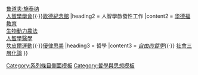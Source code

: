{{Sidebar
|name = Anthroposophy
|pretitle = 部分[[:Category:人智學|人智學]]基於
|title = [[人智學]]
|titleclass = navbox-title
|headingclass = navbox-abovebelow

|heading1 = 一般
|content1 = [[人智學]]{{·}}[[鲁道夫·施泰纳]]<br />[[人智學學會]]{{·}}[[歌德紀念館]]
|heading2 = 人智學啟發性工作
|content2 = [[华德福教育]]<br />
[[生物動力農法]]<br />
[[人智學醫學]]<br />
[[坎皮爾運動]]{{·}}[[優律思美]]
|heading3 = 哲學
|content3 = ''[[自由的哲學]]''{{·}} [[社會三層化論]]
}}<noinclude>
[[Category:系列條目側面模板]]
[[Category:哲學與思想模板]]
</noinclude>
